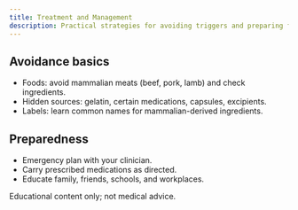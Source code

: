 ```yaml
---
title: Treatment and Management
description: Practical strategies for avoiding triggers and preparing for reactions.
---
```




<TopicLayout title="Treatment and Management" description="Practical strategies for avoiding triggers and preparing for reactions.">

## <IconInfo className="text-teal-700"/> Avoidance basics

- Foods: avoid mammalian meats (beef, pork, lamb) and check ingredients.
- Hidden sources: gelatin, certain medications, capsules, excipients.
- Labels: learn common names for mammalian-derived ingredients.

## <IconInfo className="text-teal-700"/> Preparedness

- Emergency plan with your clinician.
- Carry prescribed medications as directed.
- Educate family, friends, schools, and workplaces.

Educational content only; not medical advice.

</TopicLayout>
